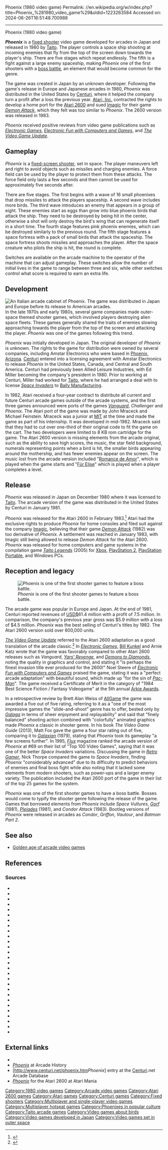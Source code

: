 Phoenix (1980 video game)
Permalink: //en.wikipedia.org/w/index.php?title=Phoenix_%281980_video_game%29&oldid=1223263584
Accessed on: 2024-06-26T16:51:48.700988



------
Phoenix (1980 video game)
{{good article}}
{{Use dmy dates|date=February 2019}}
{{Infobox video game
| title = Phoenix
| image = Phoenix arcade flyer.jpg
| alt = 
| caption = Arcade flyer
| developer = 
| publisher = {{vgrelease|JP|[[Taito]]|US|[[Centuri]]}}
| series = 
| engine = 
| platforms = [[Arcade video game|Arcade]], [[Atari 2600]]
| released = {{plainlist|
* '''Arcade'''
* December 1980 (JP)
* January 1981 (US)
* '''Atari 2600'''
* February 1983
}}
| genre = [[Fixed shooter]]
| modes = 1-2 players alternating turns
| arcade system = 
| director = 
| producer = 
| designer = 
| programmer =
| artist = 
| writer = 
| composer = 
}}

'''''Phoenix''''' is a [[fixed shooter]] video game developed for arcades in Japan and released in 1980 by [[Taito]]. The player controls a space ship shooting at incoming enemies that fly from the top of the screen down towards the player's ship. There are five stages which repeat endlessly. The fifth is a fight against a large enemy spaceship, making ''Phoenix'' one of the first shooters with a [[Boss (video games)|boss battle]], an element that would become common for the genre.

The game was created in Japan by an unknown developer. Following the game's release in Europe and Japanese arcades in 1980, ''Phoenix'' was distributed in the United States by [[Centuri]], where it helped the company turn a profit after a loss the previous year. [[Atari, Inc.]] contracted the rights to develop a home port for the [[Atari 2600]] and sued [[Imagic]] for their game ''[[Demon Attack]]'', which they felt was too similar to ''Phoenix''. The 2600 version was released in 1983.

''Phoenix'' received positive reviews from video game publications such as ''[[Electronic Games]]'', ''[[Electronic Fun with Computers and Games]]'', and ''[[Computer Entertainer|The Video Game Update]]''.

==Gameplay==
''Phoenix'' is a [[Shoot 'em up|fixed-screen shooter]], set in space.{{sfn|Montfort|Bogost|2009|p=96}}{{sfn|Weiss}} The player maneuvers left and right to avoid objects such as missiles and charging enemies. A force field can be used by the player to protect them from these attacks. The force field only lasts a few seconds and then cannot be used for approximately five seconds after.{{sfn|Centuri|1982|p=3|ref=PhoenixSM}}

There are five stages. The first begins with a wave of 16 small phoenixes that drop missiles to attack the players spaceship. A second wave includes more birds. The third wave introduces an enemy that appears in a group of eight. These enemies start as eggs than grow into blue phoenix birds that attack the ship. They need to be destroyed by being hit in the center, otherwise a shot will only destroy the bird's wing that can regenerate itself in a short time. The fourth stage features pink phoenix enemies, which can be destroyed similarly to the previous round. The fifth stage features a space fortress with a pack of small birds that attack the spaceship. The space fortress shoots missiles and approaches the player. After the space creature who pilots the ship is hit, the round is complete.{{sfn|Centuri|1982|p=3|ref=PhoenixSM}}

Switches are available on the arcade machine to the operator of the machine that can adjust gameplay. These switches allow the number of initial lives in the game to range between three and six, while other switches control what score is required to earn an extra life.{{sfn|Centuri|1982|p=8|ref=PhoenixSM}}

==Development==
[[File:Phoenix-1980-italy.jpg|thumb|left|An Italian arcade cabinet of ''Phoenix''. The game was distributed in Japan and Europe before its release to American arcades.]]
In the late 1970s and early 1980s, several game companies made outer-space themed shooter games, which involved players destroying alien space fleets. These games generally shared the traits of enemies slowing approaching towards the player from the top of the screen and attacking the player. ''Phoenix'' was one of the games following this trend.{{sfn|Horowitz|2018|p=31}}

''Phoenix'' was initially developed in Japan.{{sfn|Davis|1982}} The original developer of ''Phoenix'' is unknown.{{sfn|Retro Gamer|2017|p=34|ref=RG172}} The rights to the game for distribution were owned by several companies, including Amstar Electronics who were based in [[Phoenix, Arizona]].{{sfn|Horowitz|2020|p=43}}{{sfn|Cashbox|1981|p=42|ref=CashBox3}} [[Centuri]] entered into a licensing agreement with Amstar Electronics to release ''Phoenix'' in the United States, Canada, and Central and South America.{{sfn|Cashbox|1981|p=42|ref=CashBox3}} Centuri had previously been Allied Leisure Industries, with Ed Miller becoming the company's president in 1980. Prior to working at Centuri, Miller had worked for [[Taito]], where he had arranged a deal with to license ''[[Space Invaders]]'' to [[Bally Manufacturing]].{{sfn|The Jackson Sun|ref=The Jackson Sun}} 

In 1982, Atari received a four-year contract to distribute all current and future Centuri arcade games outside of the arcade systems, and the first three games announced were ports of the games ''[[Vanguard (video game)|Vanguard]]'', ''Challenger'' and ''Phoenix''.{{sfn|Corderi|1982}} The Atari port of the game was made by John Mraceck and Michael Feinstein. Mraceck was a junior at [[Massachusetts Institute of Technology|MIT]] at the time and made the game as part of his internship.{{sfn|Hickey, Jr.|2021|p=52}} It was developed in mid-1982.{{sfn|Hickey, Jr.|2021|p=54}} Mraceck said that they had to cut over one-third of their original code to fit the game on the cart.{{sfn|Hickey, Jr.|2021|p=55}} The two developers were limited to 8 KB rom cartridge for the game.{{sfn|Hickey, Jr.|2021|p=54}} The Atari 2600 version is missing elements from the arcade original, such as the ability to save high scores, the music, the star field background, numerals representing points when a bird is hit, the smaller birds appearing around the mothership, and has fewer enemies appear on the screen.{{sfn|Weiss|2014|p=164}}{{sfn|Weiss|2011|p=89}} The music lost from the arcade version included "[[Romance (guitar piece)|Romance de Amor]]", which is played when the game starts and "[[Für Elise]]" which is played when a player completes a level.{{sfn|Weiss|2014|p=164}}{{sfn|Lerner|2014|p=333}}

==Release==
''Phoenix'' was released in Japan on December 1980 where it was licensed to [[Taito]].{{sfn|Akagi|2006|p=42}} The arcade version of the game was distributed in the United States by Centuri in January 1981.{{sfn|Horowitz|2020|p=43}}{{sfn|Cashbox|1981|p=37|ref=CashBox1}}

''Phoenix'' was released for the Atari 2600 in February 1983.<ref>{{cite magazine|magazine=[[Computer Entertainer|The Video Game Update]]|volume=1|issue=12|date=March 1983|title=Availability Update}}</ref> Atari had the exclusive rights to produce ''Phoenix'' for home consoles and filed suit against the company [[Imagic]], believing that their game ''[[Demon Attack]]'' (1982) was too derivative of ''Phoenix''. A settlement was reached in January 1983, with Imagic still being allowed to release ''Demon Attack'' for the Atari 2600.{{sfn|Crookes|2016|p=54}} ''Phoenix'' was released for home computers and game systems in the compilation game ''[[Taito Legends]]'' (2005) for [[Xbox]], [[PlayStation 2]], [[PlayStation Portable]], and Windows PCs.{{sfn|Fox|2013|p=214}}{{sfn|Dahlen|2010|p=40}}

==Reception and legacy==
[[File:ARC Phoenix.png|thumb|right|''Phoenix'' is one of the first shooter games to feature a boss battle.]]

The arcade game was popular in Europe and Japan.{{sfn|Cashbox|1981|p=46|ref=CashBox3}} At the end of 1981, Centuri reported revenues of [[United States dollar|USD$]]61.4 million with a profit of 7.5 million. In comparison, the company's previous year gross was $5.9 million with a loss of $4.5 million.{{sfn|Corderi|1982}} ''Phoenix'' was the best selling of Centuri's titles by 1982.{{sfn|The Jackson Sun|ref=The Jackson Sun}} The Atari 2600 version sold over 600,000 units.{{sfn|Hickey, Jr.|2021|p=52}}

''[[Computer Entertainer|The Video Game Update]]'' referred to the Atari 2600 adaptation as a good translation of the arcade classic.<ref>
{{cite magazine|magazine=The Video Game Update|volume=1|issue=10|date=January 1983|title=Critically Speak... Atari 2600-Compatible}}</ref> In ''[[Electronic Games]]'', [[Bill Kunkel (journalist)|Bill Kunkel]] and Arnie Katz wrote that the game was favorably compared to other Atari 2600 releases such as ''Vanguard'', ''[[Yars' Revenge]]'', and ''[[Demons to Diamonds]]'', noting the quality in graphics and control, and stating it "is perhaps the finest invasion title ever produced for the 2600!"{{sfn|Katz|Kunkel|1983|p=42}} 
Noel Steere of ''[[Electronic Fun with Computers and Games]]'' praised the game, stating it was a "perfect arcade adaptation" with beautiful sound, which made up "for the sin of ''[[Pac-Man (Atari 2600 video game)|Pac-Man]]''".{{sfn|Steere|1983|p=59}} The game received a Certificate of Merit in the category of "1984 Best Science Fiction / Fantasy Videogame" at the 5th annual [[Arkie Awards]].{{sfn|Kunkel|Katz|1984|p=42}}

In a retrospective review by Brett Alan Weiss of [[RhythmOne#AllGame|AllGame]] the game was awarded a five out of five rating, referring to it as a "one of the most impressive games the "slide-and-shoot" genre has to offer, bested only by ''[[Galaga]]'' in terms of sheer enjoyment and replayability" and said that "finely balanced" shooting action combined with "colorfully" animated graphics made ''Phoenix'' a classic in shooter genre.{{sfn|Weiss}} In his book ''The Video Game Guide'' (2013), Matt Fox gave the game a four star rating out of five, comparing it to ''[[Galaxian]]'' (1979), stating that ''Phoenix'' took its gameplay "a few screens further".{{sfn|Fox|2013|p=214}} In 1995, ''[[Flux (magazine)|Flux]]'' magazine ranked the arcade version of ''Phoenix'' at #69 on their list of "Top 100 Video Games", saying that it was one of the better ''Space Invaders'' variations.{{sfn|Amrich|Barbagallo|East|Hudak|1995|p=31}} Discussing the game in ''[[Retro Gamer]]'', Nick Thorpe compared the game to ''Space Invaders'', finding ''Phoenix'' "considerably advanced" due to its difficulty to predict behaviors of enemies and final boss fight while also noting that it lacked some elements from modern shooters, such as power-ups and a larger enemy variety.{{sfn|Thorpe|2022|p=18}} The publication included the Atari 2600 port of the game in their list of the top 25 games for the system.{{sfn|Jones|Hunt|2008|pp=24-25}}

''Phoenix'' was one of the first shooter games to have a boss battle.{{sfn|Horowitz|2020|p=43}} Bosses would come to typify the shooter genre following the release of the game.{{sfn|Montfort|Bogost|2009|p=130}} Games that borrowed elements from ''Phoenix'' include ''Space Vultures'', ''[[Gorf]]'' (1981), ''[[Pleiades (arcade game)|Pleiades]]'' (1981), and ''Condor Attack'' (1983).{{sfn|Weiss|2011|p=16}}{{sfn|Weiss|2011|p=47}}{{sfn|Burton}} Bootleg versions of ''Phoenix'' were released in arcades as ''Condor'', ''Griffon'', ''Vautour'', and ''Batman Part 2''.{{sfn|Retro Game|2006|p=77|ref=RetroGame}}

==See also==
{{Portal|Video games}}
* [[Golden age of arcade video games]]

==References==
{{reflist}}

===Sources===
* {{cite magazine|magazine=[[Retro Gamer]]|title=Classic Moments: Phoenix|issue=172|ref=RG172|year=2017|publisher=Future Publishing Limited|ISSN=1742-3155}}
* {{cite news|title=Video Games Market Booms, and the Japanese Want a Share|newspaper=[[The San Francisco Examiner]]|date=December 25, 1981|page=C2|url=https://www.newspapers.com/article/the-san-francisco-examiner/103369418/|via=[[Newspapers.com]]}}
* {{cite news|newspaper=[[The Jackson Sun]]|title=Phoenix: Adam Miller's Challenger Enters Video Wars|date=January 17, 1982|page=6B|ref=The Jackson Sun}}
* {{cite book | title=Phoenix Service Manual | publisher=Centuri | year=1982 |id=364-62-0100 A|location=Hialeah, Florida, United States|ref=PhoenixSM}}
* {{cite book|trans-chapter=Overseas Edition|chapter=海外編|title=アーケードTVゲームリス 国内 • 海外編 ( 1971 - 2005 )ト|trans-title=Arcade TV Game List  Domestic/Overseas Edition (1971-2005)|last=Akagi|first=Masumi|publisher=Amusement News Agency |language=Japanese |location=Japan |isbn=978-4-9902512-1-5|year=2006}}
* {{cite magazine|magazine=[[Cashbox (magazine)|Cashbox]]|title=Coin Machine|publisher=Cash Box Pub|date=September 19, 1981|volume=43|issue=18|ref=CashBox1|ISSN=0008-7289}}
* {{cite magazine|magazine=Cashbox|title=Centuri, Amstar Announce Licensing Pact for 'Phoenix'|publisher=Cash Box Pub|date=January 24, 1981|volume=42|issue=35|ref=CashBox3|ISSN=0008-7289}}
* {{Cite magazine |date=April 1995 |url=https://archive.org/details/flux-issue-4/page/n29/mode/2up |magazine=[[Flux (magazine)|Flux]]|title=The Top 100 Video Games|publisher=Harris Publications |issue=4 |pages=31|issn=1074-5602|last1=Amrich|first1=Dan|last2=Barbagallo|first2=Ralph|last3=East|first3=Mark|last4=Hudak|first4=Chris|last5=Kitts|first5=Jeff|last6=Meston|first6=Zach|last7=Yang|first7=Jeff|authorlink1=Dan Amrich}}
* {{cite magazine|magazine=Retro Gamer|last=Burton|first=Richard|page=14|title=Back to the Eighties: The Latest New from April 1981|issue=118|publisher=Imagine Publishing|ISSN=1742-3155}}
* {{cite news|newspaper=[[The Miami News]]|date=February 19, 1982|page=10A|title=Home Video Addicts to Get Centuri's Games|last=Corderi|first=Victoria}}
* {{cite magazine|magazine=Retro Gamer|title=Imagic|last=Crookes|first=David|issue=161|year=2016|ISSN=1742-3155|publisher=Imagine Publishing}}
* {{cite book|title=1001 Video Games You Must Play Before You Die|editor-last1=Mott|editor-first1=Tony|publisher=Universe Publishing|isbn=978-0-7893-2090-2|year=2010|last=Dahlen|first=Chris}}
* {{cite news|newspaper=[[The Orlando Sentinel]]|date=March 3, 1982|last=Davis|first=Dick|page=3-E|title=Another Video Game Candidate:}}
* {{cite book|title=The Video Game Guide|last=Fox|first=Matt|year=2013|publisher=McFarland & Company, Inc.|isbn=978-0-7864-7257-4}}
* {{cite book|title=The Minds Behind Shooter Games: Interviews with Cult and Classic Video Game Developers|last=Hickey, Jr.|first=Patrick|isbn=978-1-4766-8273-0|year=2021|publisher=[[McFarland & Company, Inc.]]}}
* {{cite book|title=The Sega Arcade Revolution: A History in 62 Games|last=Horowitz|first=Ken|publisher=McFarland & Company, Inc.|isbn=978-1-4766-7225-0|year=2018}}
* {{cite book|title=Beyond Donkey Kong|last=Horowitz|first=Ken|isbn=978-1-4766-8420-8|year=2020|publisher=McFarland & Company, Inc.}}
* {{cite magazine|title=Top 25 Atari 2600 Games|first1=Darran|last1=Jones|first2=Stuart|last2=Hunt|page=32|issue=46|magazine=[[Retro Gamer]]|ISSN=1742-3155|year=2008}}
* {{cite magazine | magazine=[[Electronic Games]]| title=Programmable Arcade | volume=1| issue=16| date=June 1983 |last1=Katz|first1=Arnie |last2=Kunkel |first2=Bill|authorlink2=Bill Kunkel (journalist)|ISSN=0730-6687}}
* {{cite journal |last1= Kunkel |first1= Bill |last2= Katz |first2= Arnie |date= January 1984 |title= Arcade Alley: The Arcade Awards, Part 1 |journal= [[Video (magazine)|Video]]|publisher= Reese Communications|volume= 7|issue= 10|issn= 0147-8907}}
* {{cite book|title=The Oxford Handbook of Film Music Studies|last=Lerner|first=Neil|year=2014|isbn=978-0-19-532849-3|publisher=[[Oxford University Press]]|chapter=The Origins of Musical Style in Video Games, 1977-1983|editor-last=Neumeyer |editor-first=David}}
* {{cite book|last1=Montfort|first1=Nick|last2=Bogost|first2=Ian|title=Racing the Beam|publisher=[[MIT Press]]|year=2009|isbn=978-0-262-01257-7|title-link=Racing the Beam|author-link2=Ian Bogost|authorlink1=Nick Montfort}}
* {{cite magazine|title=Phoenix (Taito, 1980)|magazine=Retro Game|publisher=Japan Culture Press|location=Paris, France|issue=3|year=2006|language=French|ref=RetroGame|ISSN=2728-0810}}
* {{cite magazine|magazine=[[Electronic Fun with Computers and Games]]|last=Steere|first=Noel|volume=1|issue=6|date=April 1983|title=Hits & Missiles|ISSN=0746-0546}}
* {{cite magazine|magazine=Retro Gamer|title=Phoenix|issue=238|last=Thorpe|first=Nick|year=2022|publisher=Future Publishing Limited|issn=1742-3155}}
* {{cite book|title=Classic Home Video Games, 1972-1984|last=Weiss|first=Brett|year=2011|publisher=McFarland & Company, Inc.|isbn=978-0-7864-6938-3}}
* {{cite web|url=http://www.allgame.com/game.php?id=430&tab=review|archiveurl=https://web.archive.org/web/20141114203222/http://www.allgame.com/game.php?id=430&tab=review|publisher=[[AllGame]]|last=Weiss|first=Brett Alan|accessdate=November 17, 2023|archivedate=November 14, 2014|title=Phoenix}}
* {{cite book|title=The 100 Greatest Console Video Games 1977-1987|last=Weiss|first=Brett|year=2014|isbn=978-0-7643-4618-7|publisher=[[Schiffer Publishing]]}}

== External links ==
{{Commons category|Phoenix (video game)}}
* {{KLOV game|id=9004|name=Phoenix}}
* [http://www.arcade-history.com/index.php?page=detail&id=1961 ''Phoenix''] at Arcade History
* [http://www.centuri.net/phoenix.htm''Phoenix''] entry at the [[Centuri]].net Arcade Database
* [http://www.atarimania.com/game-atari-2600-vcs-phoenix_s6893.html ''Phoenix''] for the Atari 2600 at Atari Mania

{{Authority control}}

{{DEFAULTSORT:Phoenix (Video Game)}}
[[Category:1980 video games]]
[[Category:Arcade video games]]
[[Category:Atari 2600 games]]
[[Category:Atari games]]
[[Category:Centuri games]]
[[Category:Fixed shooters]]
[[Category:Multiplayer and single-player video games]]
[[Category:Multiplayer hotseat games]]
[[Category:Phoenixes in popular culture]]
[[Category:Taito arcade games]]
[[Category:Video games about birds]]
[[Category:Video games developed in Japan]]
[[Category:Video games set in outer space]]